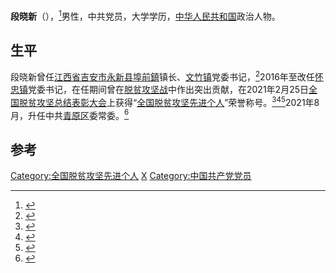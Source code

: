'''段晓新'''（{{bd|1972年|1月}}），<ref>{{cite web |title=吉安市发布近百名领导干部任前公示 |url=https://m.thepaper.cn/baijiahao_13855275 |website=澎湃新闻 |publisher=[[经济晚报|经济晚报]] |accessdate=2022-03-27}}</ref>男性，中共党员，大学学历，[[中华人民共和国|中华人民共和国]]政治人物。

== 生平 ==
段晓新曾任[[江西省|江西省]][[吉安市|吉安市]][[永新县|永新县]][[埠前鎮|埠前鎮]]镇长、[[文竹鎮_(永新縣)|文竹镇]]党委书记，<ref>{{cite web |title=文竹镇召开党的群众路线实践活动动员大会 |url=http://www.yongxin.gov.cn/news-show-7071.html |website=永新县人民政府入口网站 |accessdate=2014-03-13}}</ref>2016年至改任[[怀忠镇|怀忠镇]]党委书记，在任期间曾在[[脱贫攻坚战|脱贫攻坚战]]中作出突出贡献，在2021年2月25日[[全国脱贫攻坚总结表彰大会|全国脱贫攻坚总结表彰大会]]上获得“[[全国脱贫攻坚先进个人|全国脱贫攻坚先进个人]]”荣誉称号。<ref>{{cite web | title=关于表彰全国脱贫攻坚先进个人和先进集体的决定 | website=人民日报 | date=2013-07-17 | url=http://paper.people.com.cn/rmrb/html/2021-02/26/nw.D110000renmrb_20210226_4-03.htm | language=zh | access-date=2021-03-17 | archive-date=2021-08-13 | archive-url=https://web.archive.org/web/20210813225632/http://paper.people.com.cn/rmrb/html/2021-02/26/nw.D110000renmrb_20210226_4-03.htm | dead-url=no }}</ref><ref>{{cite web | title=全国脱贫攻坚先进个人名单 | website=光明日报-光明网 | url=https://epaper.gmw.cn/gmrb/html/2021-02/26/nw.D110000gmrb_20210226_1-08.htm | language=zh | access-date=2021-03-17 | archive-date=2021-12-03 | archive-url=https://web.archive.org/web/20211203003331/https://epaper.gmw.cn/gmrb/html/2021-02/26/nw.D110000gmrb_20210226_1-08.htm | dead-url=no }}</ref><ref>{{cite web | title=全国脱贫攻坚1981名先进个人和1501个先进集体名单发布 | website=东方网 | date=2021-02-25 | url=https://n.eastday.com/pnews/161425172177019915 | language=zh | access-date=2021-03-17 | archive-date=2021-12-03 | archive-url=https://web.archive.org/web/20211203003339/https://n.eastday.com/pnews/161425172177019915 | dead-url=no }}</ref>2021年8月，升任中共[[青原区|青原区]]委常委。<ref>{{cite web |title=江西42个县市区新一届党委班子名单公布 |url=https://baijiahao.baidu.com/s?id=1709760049463624006&wfr=spider&for=pc |website=baijiahao.baidu.com |publisher=[[江西日报|江西日报]] |accessdate=2022-03-27}}</ref>

==参考==
{{Reflist}}

[[Category:全国脱贫攻坚先进个人|Category:全国脱贫攻坚先进个人]]
[[Category:段姓|X]]
[[Category:中国共产党党员|Category:中国共产党党员]]